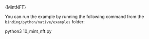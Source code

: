 
<CodeBlock className="language-python">
  {MintNFT}
</CodeBlock>

You can run the example by running the following command from the `binding/python/native/examples` folder:

<CodeBlock className="language-bash">
    python3 10_mint_nft.py
</CodeBlock>

